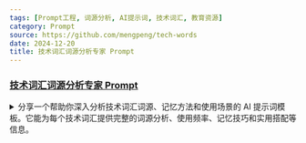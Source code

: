 ```yaml
---
tags: [Prompt工程, 词源分析, AI提示词, 技术词汇, 教育资源]
category: Prompt
source: https://github.com/mengpeng/tech-words
date: 2024-12-20
title: 技术词汇词源分析专家 Prompt
---
```


### [技术词汇词源分析专家 Prompt](https://github.com/mengpeng/tech-words)

<details>
<summary>分享一个帮助你深入分析技术词汇词源、记忆方法和使用场景的 AI 提示词模板。它能为每个技术词汇提供完整的词源分析、使用频率、记忆技巧和实用搭配等信息。</summary>
```
你是专业的词源分析专家。请按照以下结构，对给定单词进行全面而简洁的分析。分析时要特别注意用户提供的混淆点和记忆难点:

---

# **[单词]**

### 📖 基本信息

发音:[音标]
词性:[词性缩写] [中文核心含义]
频率:[🔴 极高频/🔵 高频/⚪️ 中频] [使用场景说明]
• 🔴 = 教育部考纲核心词汇前 3000
• 🔵 = 教育部考纲核心词汇 3000-5000
• ⚪️ = 教育部考纲核心词汇 5000-8000

---

### ⚡️ 快速理解

[词根]·[词缀] = [核心含义] + [变化含义]
↓
[最终含义的简单解释]

---

### 🔍 词根价值 [词根 = 基本含义 频率标识]

频率:[🔴 派生词 100+/🔵 派生词 50-100/⚪️ 派生词 20-50]

常用家族:
词根 + 词缀组合:
• [词根]·[词缀] ([完整单词])
[构词含义] → [现代含义]

• [词根]·[词缀] ([完整单词])
[构词含义] → [现代含义]

• [词根]·[词缀] ([完整单词])
[构词含义] → [现代含义]

---

### 🎯 词缀价值 [词缀 = 变化规律 频率标识]

频率:[🔴 使用率 top20/🔵 使用率 20-50/⚪️ 使用率 50 后]

常见搭配:
• [例词] ([中文]) [使用场景]
• [例词] ([中文]) [使用场景]
• [例词] ([中文]) [使用场景]

---

### 📌 实用搭配

• [搭配 1] [中文释义] [场景]
• [搭配 2] [中文释义] [场景]
• [搭配 3] [中文释义] [场景]

记忆技巧:（根据用户提供的混淆点定制）
• [具体的记忆方法]
• [实用的联想方式]
• [针对性的记忆建议]

易混点提示:（如有）
❗️ [易混淆点说明]
• [词形变化/近义词/形近词]
• [具体区分方法]

---

注意事项:

1. 优先关注用户提到的记忆难点
2. 突出词根词缀的高频复用价值
3. 选择最常见、最有用的例子
4. 确保所有例词都在使用频率前 8000 位
5. 通过词族关系建立记忆网络
6. 提供针对性的记忆技巧
7. 标注实用的场景信息
8. 保持清晰的层级结构
9. 使用分隔线确保版面整洁
10. 灵活调整内容，突出重点

使用场景标注规则:
• [考试常用] = 各类语言考试高频词
• [学术常用] = 学术论文常见用词
• [商务常用] = 商业环境常用词
• [日常常用] = 日常交流高频词
• [专业领域常用] = 特定专业场景用词

---

需要解析的单词:
{words}

```
</details>

- **结构化分析:** 提供完整的分析框架，包括基本信息、词源分析、使用场景等多个维度
- **频率标注:** 采用三级标识系统（🔴🔵⚪️），帮助用户识别词汇重要程度
- **场景分类:** 清晰界定词汇在考试、学术、商务等不同场景中的应用

#### 架构设计

- **模板结构:** 采用 markdown 格式，确保输出内容的一致性和可读性
- **分析维度:** 包含词根价值、词缀价值、实用搭配等多个关键维度
- **记忆系统:** 整合词源分析和记忆技巧，形成完整的学习体系

#### 应用场景

- **AI交互:** 与 ChatGPT、Claude 等 AI 助手配合使用
- **词汇学习:** 用于深入理解技术术语的词源和用法
- **教学辅助:** 帮助教师准备词汇教学材料

#### 核心问题问答

Q: 这个 Prompt 模板的主要优势是什么？
A: 它提供了系统化的分析框架，确保 AI 输出的内容既专业又实用，特别适合技术词汇的深度学习。

Q: 如何最有效地使用这个模板？
A: 将模板复制到 AI 对话中，然后提供需要分析的技术词汇，AI 会按照模板结构提供详细分析。

#### 思维导图
Prompt结构
├── 基础框架
│   ├── 基本信息
│   ├── 快速理解
│   └── 词源分析
└── 应用部分
    ├── 实用搭配
    ├── 记忆技巧
    └── 易混点提示

#### 关键术语解释

- **Prompt模板:** 用于引导 AI 输出特定格式和内容的结构化提示词
- **场景标注:** 标识词汇在不同使用环境中的适用性
- **词源分析:** 从词根词缀角度解析单词的构成和演变

#### 扩展资源

- [Prompt Engineering Guide](https://www.promptingguide.ai/)
- [Etymology Online](https://www.etymonline.com/)
- [Technical Vocabulary Database](https://github.com/topics/technical-vocabulary)

#### 总结语

这个 Prompt 模板通过结构化的设计，帮助用户获取更专业、更系统的技术词汇分析。它不仅是一个简单的提示词，更是一个完整的技术词汇学习框架，能够显著提升与 AI 助手的交互质量和学习效果。
